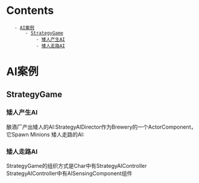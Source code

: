 = Contents =
    - [[#AI案例|AI案例]]
        - [[#AI案例#StrategyGame|StrategyGame]]
            - [[#AI案例#StrategyGame#矮人产生AI|矮人产生AI]]
            - [[#AI案例#StrategyGame#矮人走路AI|矮人走路AI]]

= AI案例 =
== StrategyGame ==
=== 矮人产生AI ===
酿酒厂产出矮人的AI:StrategyAIDirector作为Brewery的一个ActorComponent，它Spawn Minions
矮人走路的AI:
=== 矮人走路AI ===
StrategyGame的组织方式是Char中有StrategyAIController
StrategyAIController中有AISensingComponent组件
